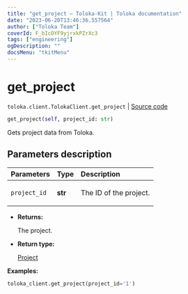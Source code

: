 ```yaml
---
title: "get_project — Toloka-Kit | Toloka documentation"
date: "2023-06-20T13:46:36.557564"
author: ["Toloka Team"]
coverId: F_bIcOYF9yjrxkPZrXc3
tags: ["engineering"]
ogDescription: ""
docsMenu: "tkitMenu"
---
```


# get_project

`toloka.client.TolokaClient.get_project` | [Source code](https://github.com/Toloka/toloka-kit/blob/v1.2.0/src/client/__init__.py#L1230)

```python
get_project(self, project_id: str)
```

Gets project data from Toloka.

## Parameters description

| Parameters | Type | Description |
| :----------| :----| :-----------|
`project_id`|**str**|<p>The ID of the project.</p>

* **Returns:**

  The project.

* **Return type:**

  [Project](/docs/toloka-kit/reference/toloka.client.project.Project)

**Examples:**

```python
toloka_client.get_project(project_id='1')
```